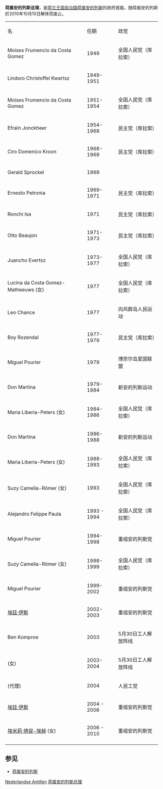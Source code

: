 '''荷属安的列斯总理'''，是[[荷兰王国|荷兰王国]][[自治国|自治国]][[荷属安的列斯|荷属安的列斯]]的政府首脑，随荷属安的列斯於2010年10月10日解体而废止。

{|class="wikitable"
|-
| 名 || 任期 || 政党
|-
| Moises Frumencio da Costa Gomez || 1949 || 全国人民党（库拉索）
|-
| Lindoro Christoffel Kwartsz || 1949-1951 || 
|-
| Moises Frumencio da Costa Gomez || 1951-1954 || 全国人民党（库拉索）
|-
| Efraïn Jonckheer || 1954-1968 || 民主党（库拉索）
|-
| Ciro Domenico Kroon || 1968-1969 || 民主党（库拉索）
|-
| Gerald Sprockel || 1969 || 
|-
| Ernesto Petronia || 1969-1971 || 民主党（库拉索）
|-
| Ronchi Isa || 1971 || 民主党（库拉索）
|-
| Otto Beaujon || 1971-1973 || 民主党（库拉索）
|-
| Juancho Evertsz || 1973-1977 || 全国人民党（库拉索）
|-
| Lucina da Costa Gomez-Matheeuws (女) || 1977 || 全国人民党（库拉索）
|-
| Leo Chance || 1977 || 向风群岛人民运动
|-
| Boy Rozendal || 1977-1979 || 民主党（库拉索）
|-
| Miguel Pourier || 1979 || 博奈尔岛爱国联盟
|-
| Don Martina || 1979-1984 || 新安的列斯运动
|-
| Maria Liberia-Peters (女) || 1984-1986 || 全国人民党（库拉索）
|-
| Don Martina || 1986-1988 || 新安的列斯运动
|-
| Maria Liberia-Peters (女) || 1988-1993 || 全国人民党（库拉索）
|-
| Suzy Camelia-Römer (女) || 1993 || 全国人民党（库拉索）
|-
| Alejandro Felippe Paula || 1993 - 1994 || 全国人民党（库拉索）
|-
| Miguel Pourier || 1994-1998 || 重组安的列斯党
|-
| Suzy Camelia-Römer (女) || 1998-1999 || 全国人民党（库拉索）
|-
| Miguel Pourier || 1999-2002 ||重组安的列斯党
|-
| [[埃廷·伊斯|埃廷·伊斯]] || 2002-2003 || 重组安的列斯党
|-
| Ben Komproe || 2003 || 5月30日工人解放阵线
|-
| {{tsl|nl|Mirna Louisa-Godett|米尔纳·路易莎}} (女) || 2003-2004 || 5月30日工人解放阵线
|-
| {{tsl|nl|Errol Cova|埃罗尔·科瓦}} (代理) || 2004 || 人民工党
|-
| [[埃廷·伊斯|埃廷·伊斯]] || 2004 - 2006 || 重组安的列斯党
|-
| [[埃米莉·德容-埃赫|埃米莉·德容-埃赫]] (女) || 2006 - 2010 || 重组安的列斯党
|-
|}

==参见==
* [[荷属安的列斯|荷属安的列斯]]

[[Category:总理列表|Nederlandse Antillen]]
[[Category:荷属安的列斯总理|]]